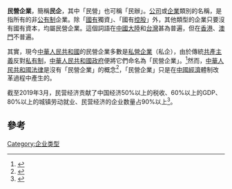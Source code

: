 {{primarysources|time=2010-02-15T09:54:45+00:00}}
'''民營企業'''，簡稱'''民企'''，其中「民營」也可稱「民辦」。[[公司|公司]]或[[企業|企業]]類別的名稱，是指所有的非[[公有制|公有制]]企業。除「[[国有企业|國有]]獨資」、「國有[[控股公司|控股]]」外，其他類型的企業只要沒有國有資本，均屬民營企業。這個詞語在[[中國大陸|中國大陸]]和[[台灣|台灣]]甚為普遍，但在[[香港|香港]]、[[澳門|澳門]]不普遍。

其實，現今[[中華人民共和國|中華人民共和國]]的民營企業多數是[[私人公司|私營企業]]（私企），由於傳統[[共產主義|共產主義]]反對[[私有制|私有制]]，[[中華人民共和國政府|中華人民共和國政府]]便將它們命名為「民營企業」。<ref>{{Cite web|url=http://asiademo.org/b5/2004/11/20041125a.htm|title=民營企業家是中國實現民主的主導力量|accessdate=2019-01-09|date=2004-11-25|archiveurl=https://web.archive.org/web/20070711200516/http://asiademo.org/b5/2004/11/20041125a.htm|archivedate=2007-07-11}}</ref>然而，[[中華人民共和國法律|中華人民共和國法律]]是沒有「民營企業」的概念<ref>{{Cite web|url=http://hb.ifeng.com/dfzx/detail_2014_09/26/2961353_0.shtml|title=一分钟科普国企、民企、央企名词概念|accessdate=2019-01-09|date=2014-09-26|publisher=凤凰网|archive-date=2018-12-17|archive-url=https://web.archive.org/web/20181217062937/http://hb.ifeng.com/dfzx/detail_2014_09/26/2961353_0.shtml|dead-url=no}}</ref>，「民營企業」只是在[[中华人民共和国经济|中國經濟]]體制改革過程中產生的。

截至2019年3月，民营经济贡献了中国经济50%以上的税收、60%以上的GDP、80%以上的城镇劳动就业、民营经济的企业数量占90%以上<ref>{{Cite web |url=http://www.xinhuanet.com/comments/2019-03/09/c_1124214167.htm |title=[“数”说两会]“56789”，民营经济有“分量” |accessdate=2019-12-23 |archive-date=2019-12-23 |archive-url=https://web.archive.org/web/20191223132726/http://www.xinhuanet.com/comments/2019-03/09/c_1124214167.htm |dead-url=no }}</ref>。

== 參考 ==
<references />

[[Category:企业类型|Category:企业类型]]